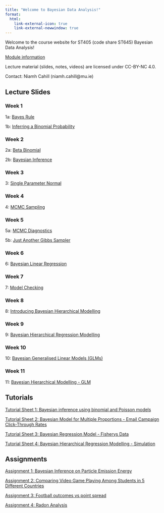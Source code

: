 ```yaml
---
title: "Welcome to Bayesian Data Analysis!"
format:
  html:
    link-external-icon: true
    link-external-newwindow: true
---
```


Welcome to the course website for ST405 (code share ST645) Bayesian Data Analysis!

[Module information](https://ncahill89.github.io/ST405/0-Information.html)

Lecture material (slides, notes, videos) are licensed under CC-BY-NC 4.0.

Contact: Niamh Cahill (niamh.cahill\@mu.ie)

## Lecture Slides

### Week 1

1a: [Bayes Rule](https://ncahill89.github.io/ST405/1a-BayesRule.html)

1b: [Inferring a Binomial Probability](https://ncahill89.github.io/ST405/1b-InferringBinomialProp.html)

### Week 2

2a: [Beta Binomial](https://ncahill89.github.io/ST405/2a-BetaBinomial.html)

2b: [Bayesian Inference](https://ncahill89.github.io/ST405/2b-BayesianInference.html)

### Week 3

3: [Single Parameter Normal](https://ncahill89.github.io/ST405/3a-SingleParameterNormal.html)

### Week 4

4: [MCMC Sampling](https://ncahill89.github.io/ST405/4-MCMC.html)

### Week 5

5a: [MCMC Diagnostics](https://ncahill89.github.io/ST405/5a-Diagnostics.html)

5b: [Just Another Gibbs Sampler](https://ncahill89.github.io/ST405/5b-JAGS.html)

### Week 6

6: [Bayesian Linear Regression](https://ncahill89.github.io/ST405/6_LR.html)

### Week 7

7: [Model Checking](https://ncahill89.github.io/ST405/7-checking.html)

### Week 8

8: [Introducing Bayesian Hierarchical Modelling](https://ncahill89.github.io/ST405/8-BHM.html)

### Week 9

9: [Bayesian Hierarchical Regression Modelling](https://ncahill89.github.io/ST405/9-BHRM.html)

### Week 10

10: [Bayesian Generalised Linear Models (GLMs)](https://ncahill89.github.io/ST405/10-BGLM.html)

### Week 11

11: [Bayesian Hierarchical Modelling - GLM](https://ncahill89.github.io/ST405/11-HierarchicalGLM.html)

## Tutorials

[Tutorial Sheet 1: Bayesian inference using binomial and Poisson models](https://ncahill89.github.io/ST405/Tutorial1.html)

<!-- [Tutorial Sheet 1 Solutions: Bayesian inference using binomial and Poisson models](https://ncahill89.github.io/ST405/Tutorial1_soln.html) -->

[Tutorial Sheet 2: Bayesian Model for Multiple Proportions - Email Campaign Click-Through Rates](https://ncahill89.github.io/ST405/Tutorial2.html)

[Tutorial Sheet 3: Bayesian Regression Model - Fisherys Data](https://ncahill89.github.io/ST405/Tutorial3.html)

[Tutorial Sheet 4: Bayesian Hierarchical Regression Modelling - Simulation](https://ncahill89.github.io/ST405/Tutorial4.html)


## Assignments

[Assignment 1: Bayesian Inference on Particle Emission Energy](https://ncahill89.github.io/ST405/Assignment1.html)

[Assignment 2: Comparing Video Game Playing Among Students in 5 Different Countries](https://ncahill89.github.io/ST405/Assignment2.html)

[Assignment 3: Football outcomes vs point spread](https://ncahill89.github.io/ST405/Assignment3.html)

[Assignment 4: Radon Analysis](https://ncahill89.github.io/ST405/Assignment4.html)

